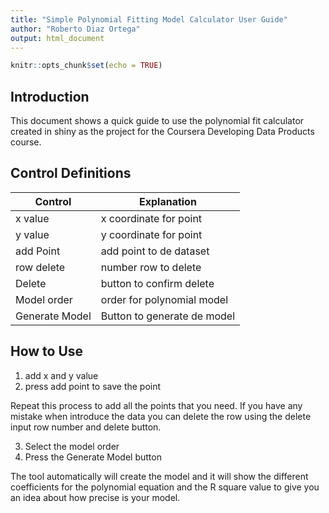 ```yaml
---
title: "Simple Polynomial Fitting Model Calculator User Guide"
author: "Roberto Diaz Ortega"
output: html_document
---
```


```r
knitr::opts_chunk$set(echo = TRUE)
```

## Introduction

This document shows a quick guide to use the polynomial fit calculator created in shiny as the project for the Coursera Developing Data Products course. 

## Control Definitions

| Control          | Explanation                |
|------------------|----------------------------|
| x value          | x coordinate for point     |
| y value          | y coordinate for point     |
| add Point        | add point to de dataset    |
| row delete       | number row to delete       |
| Delete           | button to confirm delete   |
| Model order      | order for polynomial model |
| Generate Model   | Button to generate de model|

## How to Use

1. add x and y value
2. press add point to save the point

Repeat this process to add all the points that you need. If you have any mistake when introduce the data you can delete the row using the delete input row number and delete button. 

3. Select the model order
4. Press the Generate Model button

The tool automatically will create the model and it will show the different coefficients for the polynomial equation and the R square value to give you an idea about how precise is your model. 


